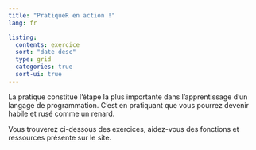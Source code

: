 ```yaml
---
title: "PratiqueR en action !"
lang: fr

listing:
  contents: exercice
  sort: "date desc"
  type: grid
  categories: true
  sort-ui: true
---
```


La pratique constitue l'étape la plus importante dans l'apprentissage d'un langage de programmation. C'est en pratiquant que vous pourrez devenir habile et rusé comme un renard.

Vous trouverez ci-dessous des exercices, aidez-vous des fonctions et ressources présente sur le site.
